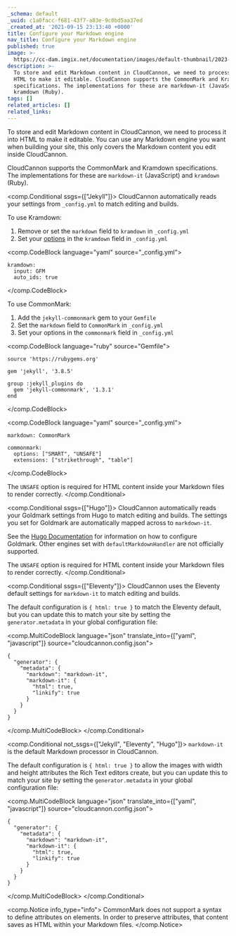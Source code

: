 ```yaml
---
_schema: default
_uuid: c1a0facc-f681-43f7-a83e-9c0bd5aa37ed
_created_at: '2021-09-15 23:13:40 +0000'
title: Configure your Markdown engine
nav_title: Configure your Markdown engine
published: true
image: >-
  https://cc-dam.imgix.net/documentation/images/default-thumbnail/2023-Q4/CloudCannon-Documentation-Thumbnail.png
description: >-
  To store and edit Markdown content in CloudCannon, we need to process it into
  HTML to make it editable. CloudCannon supports the CommonMark and Kramdown
  specifications. The implementations for these are markdown-it (JavaScript) and
  kramdown (Ruby).
tags: []
related_articles: []
related_links:
---
```

To store and edit Markdown content in CloudCannon, we need to process it into HTML to make it editable. You can use any Markdown engine you want when building your site, this only covers the Markdown content you edit inside CloudCannon.

CloudCannon supports the CommonMark and Kramdown specifications. The implementations for these are `markdown-it` (JavaScript) and `kramdown` (Ruby).



<comp.Conditional ssgs={["Jekyll"]}>
  CloudCannon automatically reads your settings from `_config.yml` to match editing and builds.

  To use Kramdown:

  1. Remove or set the `markdown` field to `kramdown` in `_config.yml`
  2. Set your [options](https://kramdown.gettalong.org/options.html) in the `kramdown` field in `_config.yml`

  <comp.CodeBlock language="yaml" source="_config.yml">
  ```
  kramdown:
    input: GFM
    auto_ids: true
  ```
  </comp.CodeBlock>

  To use CommonMark:

  1. Add the `jekyll-commonmark` gem to your `Gemfile`
  2. Set the `markdown` field to `CommonMark` in `_config.yml`
  3. Set your options in the `commonmark` field in `_config.yml`

  <comp.CodeBlock language="ruby" source="Gemfile">
  ```
  source 'https://rubygems.org'

  gem 'jekyll', '3.8.5'

  group :jekyll_plugins do
    gem 'jekyll-commonmark', '1.3.1'
  end
  ```
  </comp.CodeBlock>

  <comp.CodeBlock language="yaml" source="_config.yml">
  ```
  markdown: CommonMark

  commonmark:
    options: ["SMART", "UNSAFE"]
    extensions: ["strikethrough", "table"]
  ```
  </comp.CodeBlock>

  The `UNSAFE` option is required for HTML content inside your Markdown files to render correctly.
</comp.Conditional>



<comp.Conditional ssgs={["Hugo"]}>
  CloudCannon automatically reads your Goldmark settings from Hugo to match editing and builds. The settings you set for Goldmark are automatically mapped across to `markdown-it`.

  See the [Hugo Documentation](https://gohugo.io/getting-started/configuration-markup#goldmark) for information on how to configure Goldmark. Other engines set with `defaultMarkdownHandler` are not officially supported.

  The `UNSAFE` option is required for HTML content inside your Markdown files to render correctly.
</comp.Conditional>



<comp.Conditional ssgs={["Eleventy"]}>
  CloudCannon uses the Eleventy default settings for `markdown-it` to match editing and builds.

  The default configuration is `{ html: true }` to match the Eleventy default, but you can update this to match your site by setting the `generator.metadata` in your global configuration file:

  <comp.MultiCodeBlock language="json" translate_into={["yaml", "javascript"]} source="cloudcannon.config.json">
  ```
  {
    "generator": {
      "metadata": {
        "markdown": "markdown-it",
        "markdown-it": {
          "html": true,
          "linkify": true
        }
      }
    }
  }
  ```
  </comp.MultiCodeBlock>
</comp.Conditional>



<comp.Conditional not_ssgs={["Jekyll", "Eleventy", "Hugo"]}>
  `markdown-it` is the default Markdown processor in CloudCannon.

  The default configuration is `{ html: true }` to allow the images with width and height attributes the Rich Text editors create, but you can update this to match your site by setting the `generator.metadata` in your global configuration file:

  <comp.MultiCodeBlock language="json" translate_into={["yaml", "javascript"]} source="cloudcannon.config.json">
  ```
  {
    "generator": {
      "metadata": {
        "markdown": "markdown-it",
        "markdown-it": {
          "html": true,
          "linkify": true
        }
      }
    }
  }
  ```
  </comp.MultiCodeBlock>
</comp.Conditional>



<comp.Notice info_type="info">
  CommonMark does not support a syntax to define attributes on elements. In order to preserve attributes, that content saves as HTML within your Markdown files.
</comp.Notice>

